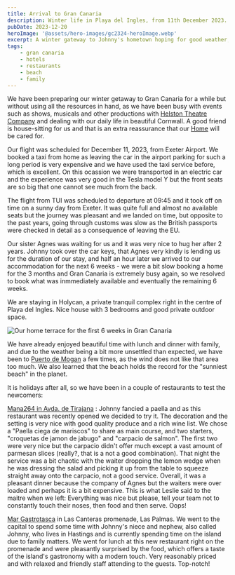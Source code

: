 ```yaml
---
title: Arrival to Gran Canaria
description: Winter life in Playa del Ingles, from 11th December 2023.
pubDate: 2023-12-20
heroImage: '@assets/hero-images/gc2324-heroImage.webp'
excerpt: A winter gateway to Johnny's hometown hoping for good weather, family and relax.
tags: 
    - gran canaria
    - hotels
    - restaurants
    - beach
    - family
---
```


We have been preparing our winter getaway to Gran Canaria for a while but without using all the resources in hand, as we have been busy with events such as shows, musicals and other productions with [Helston Theatre Company](https://helstontheatrecompany.co.uk/) and dealing with our daily life in beautiful Cornwall.
A good friend is house-sitting for us and that is an extra reassurance that our [Home](https://tgcottage.com) will be cared for.

Our flight was scheduled for December 11, 2023, from Exeter Airport. We booked a taxi from home as leaving the car in the airport parking for such a long period is very expensive and we have used the taxi service before, which is excellent.
On this ocassion  we were transported in an electric car and the experience was very good in the Tesla model Y but the front seats are so big that one cannot see much from the back.

The flight from TUI was scheduled to departure at 09:45 and it took off on time on a sunny day from Exeter. It was quite full and almost no available seats but the journey was pleasant and we landed on time, but opposite to the past years, going through customs was slow as the British passports were checked in detail as a consequence of leaving the EU.

Our sister Agnes was waiting for us and it was very nice to hug her after 2 years. Johnny took over the car keys, that Agnes very kindly is lending us for the duration of our stay, and half an hour later we arrived to our accommodation for the next 6 weeks - we were a bit slow booking a home for the 3 months and Gran Canaria is extremely busy again, so we resolved to book what was inmmediately available and eventually the remaining 6 weeks.

We are staying in Holycan, a private tranquil complex right in the centre of Playa del Ingles. Nice house with 3 bedrooms and good private outdoor space.

![Our home terrace for the first 6 weeks in Gran Canaria](/gc2324/gc-holycan-terrace.webp 'Our home terrace for the first 6 weeks in Gran Canaria')

We have already enjoyed beautiful time with lunch and dinner with family, and due to the weather being a bit more unsettled than expected, we have been to [Puerto de Mogan](https://www.grancanaria.com/turismo/es/playas/puerto-de-mogan/) a few times, as the wind does not like that area too much. We also learned that the beach holds the record for the "sunniest beach" in the planet.


It is holidays after all, so we have been in a couple of restaurants to test the newcomers:


<SpecialText variant="facts">[Mana264 in Avda. de Tirajana](https://g.co/kgs/txCA4D) : Johnny fancied a paella and as this restaurant was recently opened we decided to try it. The decoration and the setting is very nice with good quality produce and a rich wine list. We chose a "Paella ciega de mariscos" to share as main course, and two starters, "croquetas de jamon de jabugo" and "carpacio de salmon". The first two were very nice but the carpacio didn't offer much except a vast amount of parmesan slices (really?, that is a not a good combination). That night the service was a bit chaotic with the waiter dropping the lemon wedge when he was dressing the salad and picking it up from the table to squeeze straight away onto the carpacio, not a good service. Overall, it was a pleasant dinner because the company of Agnes but the waiters were over loaded and perhaps it is a bit expensive. This is what Leslie said to the maitre when we left: </SpecialText>
<SpecialText variant="chat">Everything was nice but please, tell your team not to constantly touch their noses, then food and then serve. Oops!</SpecialText>

<SpecialText variant="facts">[Mar Gastrotasca](https://www.instagram.com/margastrotasca/) in Las Canteras promenade, Las Palmas. We went to the capital to spend some time with Johnny's niece and nephew, also called Johnny, who lives in Hastings and is currently spending time on the island due to family matters. We went for lunch at this new restaurant right on the promenade and were pleasantly surprised by the food, which offers a taste of the island's gastronomy with a modern touch. Very reasonably priced and with relaxed and friendly staff attending to the guests. Top-notch! </SpecialText>
